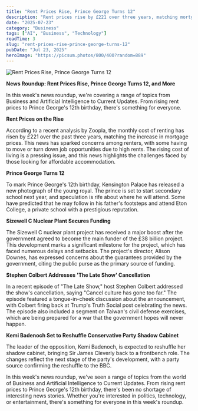 ```yaml
---
title: "Rent Prices Rise, Prince George Turns 12"
description: "Rent prices rise by £221 over three years, matching mortgage increases."
date: "2025-07-23"
category: "Business"
tags: ["AI", "Business", "Technology"]
readTime: 3
slug: "rent-prices-rise-prince-george-turns-12"
pubDate: "Jul 23, 2025"
heroImage: "https://picsum.photos/800/400?random=889"
---
```


![Rent Prices Rise, Prince George Turns 12](https://picsum.photos/800/400?random=889)

**News Roundup: Rent Prices Rise, Prince George Turns 12, and More**

In this week's news roundup, we're covering a range of topics from Business and Artificial Intelligence to Current Updates. From rising rent prices to Prince George's 12th birthday, there's something for everyone.

**Rent Prices on the Rise**

According to a recent analysis by Zoopla, the monthly cost of renting has risen by £221 over the past three years, matching the increase in mortgage prices. This news has sparked concerns among renters, with some having to move or turn down job opportunities due to high rents. The rising cost of living is a pressing issue, and this news highlights the challenges faced by those looking for affordable accommodation.

**Prince George Turns 12**

To mark Prince George's 12th birthday, Kensington Palace has released a new photograph of the young royal. The prince is set to start secondary school next year, and speculation is rife about where he will attend. Some have predicted that he may follow in his father's footsteps and attend Eton College, a private school with a prestigious reputation.

**Sizewell C Nuclear Plant Secures Funding**

The Sizewell C nuclear plant project has received a major boost after the government agreed to become the main funder of the £38 billion project. This development marks a significant milestone for the project, which has faced numerous delays and setbacks. The project's director, Alison Downes, has expressed concerns about the guarantees provided by the government, citing the public purse as the primary source of funding.

**Stephen Colbert Addresses 'The Late Show' Cancellation**

In a recent episode of "The Late Show," host Stephen Colbert addressed the show's cancellation, saying "Cancel culture has gone too far." The episode featured a tongue-in-cheek discussion about the announcement, with Colbert firing back at Trump's Truth Social post celebrating the news. The episode also included a segment on Taiwan's civil defense exercises, which are being prepared for a war that the government hopes will never happen.

**Kemi Badenoch Set to Reshuffle Conservative Party Shadow Cabinet**

The leader of the opposition, Kemi Badenoch, is expected to reshuffle her shadow cabinet, bringing Sir James Cleverly back to a frontbench role. The changes reflect the next stage of the party's development, with a party source confirming the reshuffle to the BBC.

In this week's news roundup, we've seen a range of topics from the world of Business and Artificial Intelligence to Current Updates. From rising rent prices to Prince George's 12th birthday, there's been no shortage of interesting news stories. Whether you're interested in politics, technology, or entertainment, there's something for everyone in this week's roundup.
